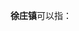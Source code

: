 '''徐庄镇'''可以指：
{{PRC admin/disambig|32/03/12/117/000|37/04/06/106/000|41/01/85/107/000}}
{{disambig|cat=三字中国镇名消歧义}}